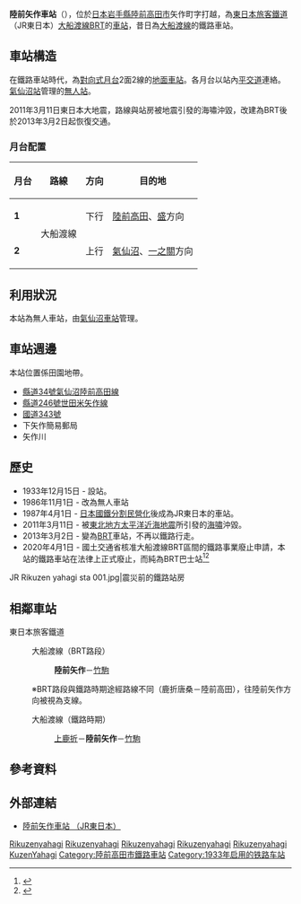 {{noteTA
|T=zh-tw:陸前矢作車站;zh-hk:陸前矢作站;zh-cn:陸前矢作站;
|1=zh-tw:陸前矢作車站;zh-hk:陸前矢作站;zh-cn:陸前矢作站;
}}
{{日本車站資訊
|公司色 = green
|文字色 = #fff
|站名 = 陸前矢作站
|圖片 =JR-East-Ofunato-line-BRT-1763.jpg
|pxl = 285px
|圖片說明 =BRT車站站房
|日文原名 =陸前矢作
|平假名 =りくぜんやはぎ
|羅馬拼音 = Rikuzen-Yahagi
|副站名 = 
|所屬公司 = [[東日本旅客鐵道|東日本旅客鐵道]]（JR東日本）
|電報略號 =リヤ
|車站編號 =
|所在地 = [[宮城縣|宮城縣]][[陸前高田市|陸前高田市]]矢作町字打越9
|車站構造 = [[地面車站|地面車站]]
|月台配置 =2面2線
|所屬路線 = {{Color|#ff6600|■}}[[大船渡線|大船渡線]]
|前一站 = [[上鹿折站|上鹿折]]
|前一站距離 = 10.0
|後一站距離= 3.0
|後一站 =[[竹駒站|竹駒]]
|距離 = 79.5
|起點站 = [[一之關站|一之關]]
|啟用年月日 = 1933年（[[昭和|昭和]]8年）12月15日
|廢站年月日 = 
|乘客人數 = 20
|統計年度 =2015年
|轉車 =
|備註 =[[無人車站|無人車站]]
}}

'''陸前矢作車站'''（{{jpn|j=陸前矢作駅|hg=りくぜんやはぎえき|rm=Rikuzen-yahagi eki|f=y}}），位於[[日本|日本]][[岩手縣|岩手縣]][[陸前高田市|陸前高田市]]矢作町字打越，為[[東日本旅客鐵道|東日本旅客鐵道]]（JR東日本）[[大船渡線BRT|大船渡線BRT]]的[[車站|車站]]，昔日為[[大船渡線|大船渡線]]的鐵路車站。
{{coord|39|1|20.88|N|141|34|44.58|E|type:landmark|display=title}}

== 車站構造 ==
在鐵路車站時代，為[[對向式月台|對向式月台]]2面2線的[[地面車站|地面車站]]。各月台以站內[[平交道|平交道]]連絡。[[氣仙沼站|氣仙沼站]]管理的[[無人站|無人站]]。

2011年3月11日東日本大地震，路線與站房被地震引發的海嘯沖毀，改建為BRT後於2013年3月2日起恢復交通。

=== 月台配置 ===
{| class=wikitable
|-
!月台!!路線!!方向!!目的地
|-
|'''1'''
|rowspan=2|{{Color|#ff6600|■}}大船渡線
|下行
|[[陸前高田站|陸前高田]]、[[盛站|盛]]方向
|-
|'''2'''
|上行
|[[氣仙沼站|氣仙沼]]、[[一之關站|一之關]]方向
|}

== 利用狀況 ==
本站為無人車站，由[[氣仙沼車站|氣仙沼車站]]管理。

== 車站週邊 ==
本站位置係田園地帶。
* [[宮城縣道・岩手縣道34號氣仙沼陸前高田線|縣道34號氣仙沼陸前高田線]]
* [[岩手縣道246號世田米矢作線|縣道246號世田米矢作線]]
* [[國道343號|國道343號]]
* 下矢作簡易郵局
* 矢作川

== 歷史 ==
* 1933年12月15日 - 設站。
* 1986年11月1日 - 改為無人車站
* 1987年4月1日 -  [[日本國鐵分割民營化|日本國鐵分割民營化]]後成為JR東日本的車站。
* 2011年3月11日 - 被[[東北地方太平洋近海地震|東北地方太平洋近海地震]]所引發的[[海嘯|海嘯]]沖毀。
* 2013年3月2日 - 變為[[BRT|BRT]]車站，不再以鐵路行走。
*2020年4月1日 - 國土交通省核准大船渡線BRT區間的鐵路事業廢止申請，本站的鐵路車站在法律上正式廢止，而純為BRT巴士站<ref>{{Cite press release|url=https://www.jreast.co.jp/press/2019/20200131_ho01.pdf|archiveurl=https://web.archive.org/web/20200204215535/https://www.jreast.co.jp/press/2019/20200131_ho01.pdf|format=PDF|language=ja|title=気仙沼線（柳津〜気仙沼間）及び大船渡線（気仙沼〜盛間）における鉄道事業の廃止の日の繰上げの届出について|publisher=東日本旅客鉄道|date=2020-01-31|accessdate=2020-02-06|archivedate=2020-02-04}}</ref><ref>{{Cite press release|url=https://wwwtb.mlit.go.jp/tohoku/sm/topics/td-haishitodoke0129.pdf|format=PDF|language=ja|title=鉄道事業の廃止の届出に係る廃止の日の繰上げについて|publisher=国土交通省東北運輸局|date=2020-01-29|accessdate=2020-02-06|archiveurl=https://web.archive.org/web/20200130104127/https://wwwtb.mlit.go.jp/tohoku/sm/topics/td-haishitodoke0129.pdf|archivedate=2020-01-30}}</ref>
<gallery>
JR Rikuzen yahagi sta 001.jpg|震災前的鐵路站房
</gallery>

== 相鄰車站 ==
; 東日本旅客鐵道
: {{Color|#ff6600|■}}大船渡線（BRT路段）
::'''陸前矢作'''－[[竹駒站|竹駒]]
:※BRT路段與鐵路時期途經路線不同（鹿折唐桑－陸前高田），往陸前矢作方向被視為支線。
: {{Color|#ff6600|■}}大船渡線（鐵路時期）
:: [[上鹿折站|上鹿折]]－'''陸前矢作'''－[[竹駒站|竹駒]]

==參考資料==
{{reflist}}

== 外部連結 ==
*{{ja}}[http://www.jreast.co.jp/estation/station/info.aspx?StationCd=1675 陸前矢作車站 （JR東日本）]

{{大船渡線}}

{{DEFAULTSORT:Rikuzen-Yahagi}}

[[Category:大船渡線車站|Rikuzenyahagi]]
[[Category:大船渡線BRT車站|Rikuzenyahagi]]
[[Category:岩手縣廢站|Rikuzenyahagi]]
[[Category:東日本旅客鐵道廢站|Rikuzenyahagi]]
[[Category:2020年关闭的铁路车站|Rikuzenyahagi]]
[[Category:日本鐵路車站_Ri|KuzenYahagi]]
[[Category:陸前高田市鐵路車站|Category:陸前高田市鐵路車站]]
[[Category:1933年启用的铁路车站|Category:1933年启用的铁路车站]]